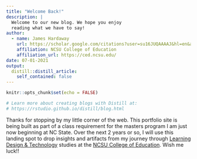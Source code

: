 ```yaml
---
title: "Welcome Back!"
description: |
  Welcome to our new blog. We hope you enjoy 
  reading what we have to say!
author:
  - name: James Hardaway
    url: https://scholar.google.com/citations?user=su16JUQAAAAJ&hl=en&authuser=1
    affiliation: NCSU College of Education
    affiliation_url: https://ced.ncsu.edu/
date: 07-01-2021
output:
  distill::distill_article:
    self_contained: false
---
```


```r
knitr::opts_chunk$set(echo = FALSE)

# Learn more about creating blogs with Distill at:
# https://rstudio.github.io/distill/blog.html

```

Thanks for stopping by my little corner of the web. This portfolio site is being built as part of a class requirement for the masters program I am just now beginning at NC State. Over the next 2 years or so, I will use this landing spot to drop insights and artifacts from my journey through [Learning Design & Technology](https://online-distance.ncsu.edu/program/master-of-science-in-learning-design-and-technology/) studies at the [NCSU College of Education](https://ced.ncsu.edu/). Wish me luck!!
